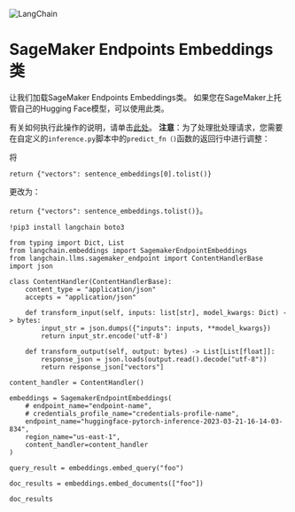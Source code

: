

<Head>
  <script>
    {
      `(function() {
         var _hmt = _hmt || [];
(function() {
  var hm = document.createElement("script");
  hm.src = "https://hm.baidu.com/hm.js?e60fb290e204e04c5cb6f79b0ac1e697";
  var s = document.getElementsByTagName("script")[0]; 
  s.parentNode.insertBefore(hm, s);
})();
       })();`
    }
  </script>
</Head>

![LangChain](https://pica.zhimg.com/50/v2-56e8bbb52aa271012541c1fe1ceb11a2_r.gif)



SageMaker Endpoints Embeddings类
======

让我们加载SageMaker Endpoints Embeddings类。 如果您在SageMaker上托管自己的Hugging Face模型，可以使用此类。

有关如何执行此操作的说明，请单击[此处](https://www.philschmid.de/custom-inference-huggingface-sagemaker)。 **注意**：为了处理批处理请求，您需要在自定义的`inference.py`脚本中的`predict_fn（)`函数的返回行中进行调整：

将

`return {"vectors": sentence_embeddings[0].tolist()}`

更改为：

`return {"vectors": sentence_embeddings.tolist()}`。

```
!pip3 install langchain boto3

```

```
from typing import Dict, List
from langchain.embeddings import SagemakerEndpointEmbeddings
from langchain.llms.sagemaker_endpoint import ContentHandlerBase
import json

class ContentHandler(ContentHandlerBase):
    content_type = "application/json"
    accepts = "application/json"

    def transform_input(self, inputs: list[str], model_kwargs: Dict) -> bytes:
        input_str = json.dumps({"inputs": inputs, **model_kwargs})
        return input_str.encode('utf-8')

    def transform_output(self, output: bytes) -> List[List[float]]:
        response_json = json.loads(output.read().decode("utf-8"))
        return response_json["vectors"]

content_handler = ContentHandler()

embeddings = SagemakerEndpointEmbeddings(
    # endpoint_name="endpoint-name", 
    # credentials_profile_name="credentials-profile-name", 
    endpoint_name="huggingface-pytorch-inference-2023-03-21-16-14-03-834", 
    region_name="us-east-1", 
    content_handler=content_handler
)

```

```
query_result = embeddings.embed_query("foo")

```

```
doc_results = embeddings.embed_documents(["foo"])

```

```
doc_results

```

